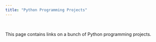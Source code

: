 ```yaml
---
title: "Python Programming Projects"
---
```


&nbsp;

This page contains links on a bunch of Python programming projects. 







